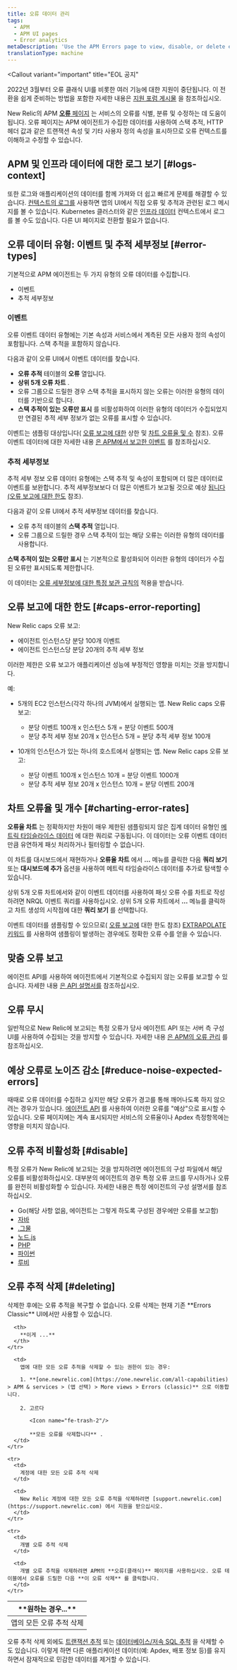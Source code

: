 ```yaml
---
title: 오류 데이터 관리
tags:
  - APM
  - APM UI pages
  - Error analytics
metaDescription: 'Use the APM Errors page to view, disable, or delete error traces for your app.'
translationType: machine
---
```


<Callout
  variant="important"
  title="EOL 공지"
>
  2022년 3월부터 오류 클래식 UI를 비롯한 여러 기능에 대한 지원이 중단됩니다. 이 전환을 쉽게 준비하는 방법을 포함한 자세한 내용은 [지원 포럼 게시물](https://discuss.newrelic.com/t/important-upcoming-changes-to-capabilities-and-support-across-errors-classic-labels-service-infrastructure-on-host-snmp-integration-and-inventory-data-in-cloud-integrations/175370) 을 참조하십시오.
</Callout>

New Relic의 APM [**오류** 페이지](/docs/apm/applications-menu/error-analytics/error-analytics-explore-events-behind-errors) 는 서비스의 오류를 식별, 분류 및 수정하는 데 도움이 됩니다. 오류 페이지는 APM 에이전트가 수집한 데이터를 사용하여 스택 추적, HTTP 헤더 값과 같은 트랜잭션 속성 및 기타 사용자 정의 속성을 표시하므로 오류 컨텍스트를 이해하고 수정할 수 있습니다.

## APM 및 인프라 데이터에 대한 로그 보기 [#logs-context]

또한 로그와 애플리케이션의 데이터를 함께 가져와 더 쉽고 빠르게 문제를 해결할 수 있습니다. [컨텍스트의 로그를](/docs/logs/logs-context/configure-logs-context-apm-agents/) 사용하면 앱의 UI에서 직접 오류 및 추적과 관련된 로그 메시지를 볼 수 있습니다. Kubernetes 클러스터와 같은 [인프라 데이터](/docs/logs/forward-logs/forward-your-logs-using-infrastructure-agent/) 컨텍스트에서 로그를 볼 수도 있습니다. 다른 UI 페이지로 전환할 필요가 없습니다.

## 오류 데이터 유형: 이벤트 및 추적 세부정보 [#error-types]

기본적으로 APM 에이전트는 두 가지 유형의 오류 데이터를 수집합니다.

* 이벤트
* 추적 세부정보

### 이벤트

오류 이벤트 데이터 유형에는 기본 속성과 서비스에서 계측된 모든 사용자 정의 속성이 포함됩니다. 스택 추적을 포함하지 않습니다.

다음과 같이 오류 UI에서 이벤트 데이터를 찾습니다.

* **오류 추적** 테이블의 **오류** 열입니다.
* **상위 5개 오류 차트** .
* 오류 그룹으로 드릴한 경우 스택 추적을 표시하지 않는 오류는 이러한 유형의 데이터를 기반으로 합니다.
* **스택 추적이 있는 오류만 표시** 를 비활성화하여 이러한 유형의 데이터가 수집되었지만 연결된 추적 세부 정보가 없는 오류를 표시할 수 있습니다.

이벤트는 샘플링 대상입니다( [오류 보고에 대한](#caps-error-reporting) 상한 및 [차트 오류율 및 수](#charting-error-rates) 참조). 오류 이벤트 데이터에 대한 자세한 내용 [은 APM에서 보고한 이벤트](/docs/insights/insights-data-sources/default-data/apm-default-events-insights) 를 참조하십시오.

### 추적 세부정보

추적 세부 정보 오류 데이터 유형에는 스택 추적 및 속성이 포함되며 더 많은 데이터로 이벤트를 보완합니다. 추적 세부정보보다 더 많은 이벤트가 보고될 것으로 예상 [됩니다(오류 보고에 대한 한도](#caps-error-reporting) 참조).

다음과 같이 오류 UI에서 추적 세부정보 데이터를 찾습니다.

* 오류 추적 테이블의 **스택 추적** 열입니다.
* 오류 그룹으로 드릴한 경우 스택 추적이 있는 해당 오류는 이러한 유형의 데이터를 사용합니다.

**스택 추적이 있는 오류만 표시** 는 기본적으로 활성화되어 이러한 유형의 데이터가 수집된 오류만 표시되도록 제한합니다.

이 데이터는 [오류 세부정보에 대한 특정 보관 규칙의](/docs/accounts/original-accounts-billing/product-based-pricing/overview-data-retention-components#components-trace-data) 적용을 받습니다.

## 오류 보고에 대한 한도 [#caps-error-reporting]

New Relic caps 오류 보고:

* 에이전트 인스턴스당 분당 100개 이벤트
* 에이전트 인스턴스당 분당 20개의 추적 세부 정보

이러한 제한은 오류 보고가 애플리케이션 성능에 부정적인 영향을 미치는 것을 방지합니다.

예:

* 5개의 EC2 인스턴스(각각 하나의 JVM)에서 실행되는 앱. New Relic caps 오류 보고:

  * 분당 이벤트 100개 x 인스턴스 5개 = 분당 이벤트 500개
  * 분당 추적 세부 정보 20개 x 인스턴스 5개 = 분당 추적 세부 정보 100개

* 10개의 인스턴스가 있는 하나의 호스트에서 실행되는 앱. New Relic caps 오류 보고:

  * 분당 이벤트 100개 x 인스턴스 10개 = 분당 이벤트 1000개
  * 분당 추적 세부 정보 20개 x 인스턴스 10개 = 분당 이벤트 200개

## 차트 오류율 및 개수 [#charting-error-rates]

**오류율 차트** 는 정확하지만 차원이 매우 제한된 샘플링되지 않은 집계 데이터 유형인 [메트릭 타임슬라이스 데이터](/docs/query-your-data/nrql-new-relic-query-language/nrql-query-tutorials/query-apm-metric-timeslice-data-nrql) 에 대한 쿼리로 구동됩니다. 이 데이터는 오류 이벤트 데이터만큼 유연하게 패싯 처리하거나 필터링할 수 없습니다.

이 차트를 대시보드에서 재현하거나 **오류율 차트** 에서 **...** 메뉴를 클릭한 다음 **쿼리 보기** 또는 **대시보드에 추가** 옵션을 사용하여 메트릭 타임슬라이스 데이터를 추가로 탐색할 수 있습니다.

상위 5개 오류 차트에서와 같이 이벤트 데이터를 사용하여 패싯 오류 수를 차트로 작성하려면 NRQL 이벤트 쿼리를 사용하십시오. 상위 5개 오류 차트에서 **...** 메뉴를 클릭하고 차트 생성의 시작점에 대한 **쿼리 보기** 를 선택합니다.

이벤트 데이터를 샘플링할 수 있으므로( [오류 보고에](#caps-error-reporting) 대한 한도 참조) [EXTRAPOLATE 키워드](/docs/query-your-data/nrql-new-relic-query-language/get-started/nrql-syntax-clauses-functions#extrapolate) 를 사용하여 샘플링이 발생하는 경우에도 정확한 오류 수를 얻을 수 있습니다.

## 맞춤 오류 보고

에이전트 API를 사용하여 에이전트에서 기본적으로 수집되지 않는 오류를 보고할 수 있습니다. 자세한 내용 [은 API 설명서를](/docs/agents/manage-apm-agents/agent-data/manage-errors-apm-collect-ignore-or-mark-expected) 참조하십시오.

## 오류 무시

일반적으로 New Relic에 보고되는 특정 오류가 당사 에이전트 API 또는 서버 측 구성 UI를 사용하여 수집되는 것을 방지할 수 있습니다. 자세한 내용 [은 APM의 오류 관리](/docs/agents/manage-apm-agents/agent-data/manage-errors-apm-collect-ignore-or-mark-expected) 를 참조하십시오.

## 예상 오류로 노이즈 감소 [#reduce-noise-expected-errors]

때때로 오류 데이터를 수집하고 싶지만 해당 오류가 경고를 통해 깨어나도록 하지 않으려는 경우가 있습니다. [에이전트 API](/docs/agents/manage-apm-agents/agent-data/manage-errors-apm-collect-ignore-or-mark-expected) 를 사용하여 이러한 오류를 "예상"으로 표시할 수 있습니다. 오류 페이지에는 계속 표시되지만 서비스의 오류율이나 Apdex 측정항목에는 영향을 미치지 않습니다.

## 오류 추적 비활성화 [#disable]

특정 오류가 New Relic에 보고되는 것을 방지하려면 에이전트의 구성 파일에서 해당 오류를 비활성화하십시오. 대부분의 에이전트의 경우 특정 오류 코드를 무시하거나 오류를 완전히 비활성화할 수 있습니다. 자세한 내용은 특정 에이전트의 구성 설명서를 참조하십시오.

* Go(해당 사항 없음, 에이전트는 그렇게 하도록 구성된 경우에만 오류를 보고함)
* [자바](/docs/agents/java-agent/configuration/java-agent-configuration-config-file#Error_Collector)
* [.그물](/docs/agents/net-agent/installation-configuration/net-agent-configuration#error_collector)
* [노드.js](/docs/agents/nodejs-agent/installation-configuration/nodejs-agent-configuration#error_config)
* [PHP](/docs/agents/php-agent/configuration/php-agent-configuration#inivar-misctt-settings)
* [파이썬](/docs/agents/python-agent/installation-configuration/python-agent-configuration#error-collector-settings)
* [루비](/docs/agents/ruby-agent/installation-configuration/ruby-agent-configuration#error_collector)

## 오류 추적 삭제 [#deleting]

<Callout variant="caution">
  삭제한 후에는 오류 추적을 복구할 수 없습니다. 오류 삭제는 현재 기존 **Errors Classic** UI에서만 사용할 수 있습니다.
</Callout>

<table>
  <thead>
    <tr>
      <th style={{ width: "200px" }}>
        **원하는 경우...**
      </th>

      <th>
        **이게 ...**
      </th>
    </tr>
  </thead>

  <tbody>
    <tr>
      <td>
        앱의 모든 오류 추적 삭제
      </td>

      <td>
        앱에 대한 모든 오류 추적을 삭제할 수 있는 권한이 있는 경우:

        1. **[one.newrelic.com](https://one.newrelic.com/all-capabilities) > APM & services > (앱 선택) > More views > Errors (classic)** 으로 이동합니다.

        2. 고르다

           <Icon name="fe-trash-2"/>

           **모든 오류를 삭제합니다** .
      </td>
    </tr>

    <tr>
      <td>
        계정에 대한 모든 오류 추적 삭제
      </td>

      <td>
        New Relic 계정에 대한 모든 오류 추적을 삭제하려면 [support.newrelic.com](https://support.newrelic.com) 에서 지원을 받으십시오.
      </td>
    </tr>

    <tr>
      <td>
        개별 오류 추적 삭제
      </td>

      <td>
        개별 오류 추적을 삭제하려면 APM의 **오류(클래식)** 페이지를 사용하십시오. 오류 테이블에서 오류를 드릴한 다음 **이 오류 삭제** 를 클릭합니다.
      </td>
    </tr>
  </tbody>
</table>

오류 추적 삭제 외에도 [트랜잭션 추적](/docs/traces/deleting-transaction-traces) 또는 [데이터베이스/저속 SQL 추적](/docs/applications-menu/database-and-slow-sql#db_deleting) 을 삭제할 수도 있습니다. 이렇게 하면 다른 애플리케이션 데이터(예: Apdex, 배포 정보 등)를 유지하면서 잠재적으로 민감한 데이터를 제거할 수 있습니다.